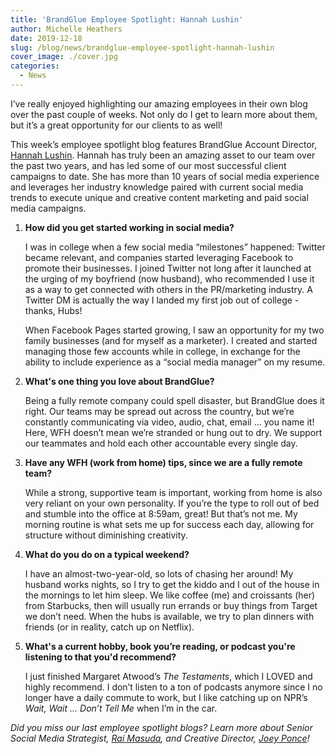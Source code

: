```yaml
---
title: 'BrandGlue Employee Spotlight: Hannah Lushin'
author: Michelle Heathers
date: 2019-12-18
slug: /blog/news/brandglue-employee-spotlight-hannah-lushin
cover_image: ./cover.jpg
categories:
  - News
---
```


I’ve really enjoyed highlighting our amazing employees in their own blog over the past couple of weeks. Not only do I get to learn more about them, but it’s a great opportunity for our clients to as well!

This week’s employee spotlight blog features BrandGlue Account Director, [Hannah Lushin](https://www.linkedin.com/in/hannahlushin). Hannah has truly been an amazing asset to our team over the past two years, and has led some of our most successful client campaigns to date. She has more than 10 years of social media experience and leverages her industry knowledge paired with current social media trends to execute unique and creative content marketing and paid social media campaigns.

1. **How did you get started working in social media?**

   I was in college when a few social media “milestones” happened: Twitter became relevant, and companies started leveraging Facebook to promote their businesses. I joined Twitter not long after it launched at the urging of my boyfriend (now husband), who recommended I use it as a way to get connected with others in the PR/marketing industry. A Twitter DM is actually the way I landed my first job out of college - thanks, Hubs!

   When Facebook Pages started growing, I saw an opportunity for my two family businesses (and for myself as a marketer). I created and started managing those few accounts while in college, in exchange for the ability to include experience as a “social media manager” on my resume.

2. **What's one thing you love about BrandGlue?**

   Being a fully remote company could spell disaster, but BrandGlue does it right. Our teams may be spread out across the country, but we’re constantly communicating via video, audio, chat, email … you name it! Here, WFH doesn’t mean we’re stranded or hung out to dry. We support our teammates and hold each other accountable every single day.

3. **Have any WFH (work from home) tips, since we are a fully remote team?**

   While a strong, supportive team is important, working from home is also very reliant on your own personality. If you’re the type to roll out of bed and stumble into the office at 8:59am, great! But that’s not me. My morning routine is what sets me up for success each day, allowing for structure without diminishing creativity.

4. **What do you do on a typical weekend?**

   I have an almost-two-year-old, so lots of chasing her around! My husband works nights, so I try to get the kiddo and I out of the house in the mornings to let him sleep. We like coffee (me) and croissants (her) from Starbucks, then will usually run errands or buy things from Target we don’t need. When the hubs is available, we try to plan dinners with friends (or in reality, catch up on Netflix).

5. **What's a current hobby, book you’re reading, or podcast you're listening to that you'd recommend?**

   I just finished Margaret Atwood’s _The Testaments_, which I LOVED and highly recommend. I don’t listen to a ton of podcasts anymore since I no longer have a daily commute to work, but I like catching up on NPR’s _Wait, Wait … Don’t Tell Me_ when I’m in the car.

_Did you miss our last employee spotlight blogs? Learn more about Senior Social Media Strategist, [Rai Masuda](/blog/news/brandglue-employee-spotlight-rai-masuda), and Creative Director, [Joey Ponce](/blog/news/brandglue-employee-spotlight-joey-ponce)!_
